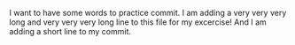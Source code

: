 I want to have some words to practice commit.
I am adding a very very very long and very very very long line to this file for my excercise!
And I am adding a short line to my commit.